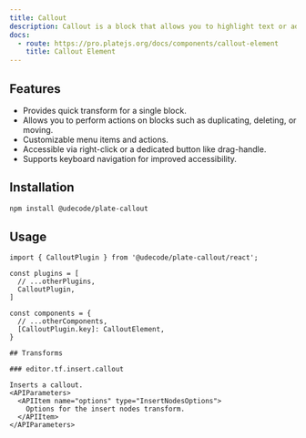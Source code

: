 ```yaml
---
title: Callout
description: Callout is a block that allows you to highlight text or add additional information to a block.
docs:
  - route: https://pro.platejs.org/docs/components/callout-element
    title: Callout Element
---
```


<ComponentPreviewPro
  name="pro-iframe-demo"
  id="callout"
  component="callout"
/>

<PackageInfo>

## Features

- Provides quick transform for a single block.
- Allows you to perform actions on blocks such as duplicating, deleting, or moving.
- Customizable menu items and actions.
- Accessible via right-click or a dedicated button like drag-handle.
- Supports keyboard navigation for improved accessibility.

</PackageInfo>

## Installation


```bash
npm install @udecode/plate-callout
```

## Usage

```tsx
import { CalloutPlugin } from '@udecode/plate-callout/react';
```

```tsx
const plugins = [
  // ...otherPlugins,
  CalloutPlugin,
]
```

```tsx
const components = {
  // ...otherComponents,
  [CalloutPlugin.key]: CalloutElement,
}

## Transforms

### editor.tf.insert.callout

Inserts a callout.
<APIParameters>
  <APIItem name="options" type="InsertNodesOptions">
    Options for the insert nodes transform.
  </APIItem>
</APIParameters>
